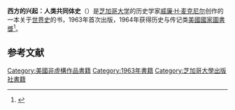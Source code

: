 {{Infobox book
| name             = The Rise of the West<br>《西方的兴起：人类共同体史》
| image            = 
| caption          = 
| author           = [[威廉·H·麦克尼尔|威廉·H·麦克尼尔]]
| illustrator      = 
| cover_artist     = 
| country          = 加拿大
| language         = 英语
| series           = 
| subject          = [[世界史|世界史]]
| publisher        = [[芝加哥大學出版社|芝加哥大學出版社]]
| pub_date         = 1963
| media_type       = 纸质书（[[精裝書|精裝書]]和[[平裝書|平裝書]]）
| pages            = 
| isbn             = 
| oclc             = 
| dewey            = 
| congress         = 
| preceded_by      = 
| followed_by      = 
}}

'''西方的兴起：人类共同体史'''（{{lang-en|''The Rise of the West: A History of the Human Community''}}）是[[芝加哥大学|芝加哥大学]]的历史学家[[威廉·H·麦克尼尔|威廉·H·麦克尼尔]]创作的一本关于[[世界史|世界史]]的书，1963年首次出版，1964年获得历史与传记类[[美國國家圖書獎|美國國家圖書獎]]<ref name="nba1964">{{cite web |url=https://www.nationalbook.org/awards-prizes/national-book-awards-1964 |title=National Book Awards |date=1964 |website=[[National_Book_Foundation|National Book Foundation]] |accessdate=March 17, 2012 |archive-date=2021-04-15 |archive-url=https://web.archive.org/web/20210415193400/https://www.nationalbook.org/awards-prizes/national-book-awards-1964/ |dead-url=no }}</ref>。

== 参考文献 ==
{{reflist}}

[[Category:美國非虛構作品書籍|Category:美國非虛構作品書籍]]
[[Category:1963年書籍|Category:1963年書籍]]
[[Category:芝加哥大學出版社書籍|Category:芝加哥大學出版社書籍]]